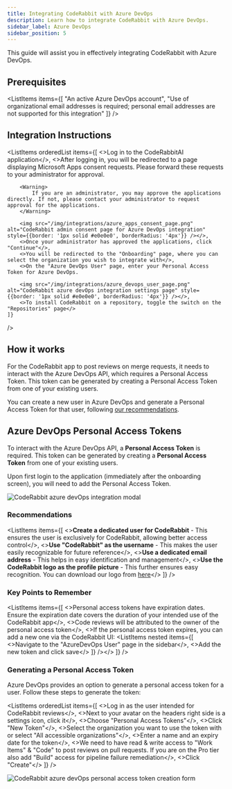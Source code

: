 ```yaml
---
title: Integrating CodeRabbit with Azure DevOps
description: Learn how to integrate CodeRabbit with Azure DevOps.
sidebar_label: Azure DevOps
sidebar_position: 5
---
```



This guide will assist you in effectively integrating CodeRabbit with Azure DevOps.

## Prerequisites

<ListItems
	items={[
		"An active Azure DevOps account",
		"Use of organizational email addresses is required; personal email addresses are not supported for this integration"
	]}
/>

## Integration Instructions

<ListItems
	orderedList
	items={[
		<>Log in to the CodeRabbitAI application</>,
		<>After logging in, you will be redirected to a page displaying Microsoft Apps consent requests. Please forward these requests to your administrator for approval.
		
		<Warning>
			If you are an administrator, you may approve the applications directly. If not, please contact your administrator to request approval for the applications.
		</Warning>
		
		<img src="/img/integrations/azure_apps_consent_page.png" alt="CodeRabbit admin consent page for Azure DevOps integration" style={{border: '1px solid #e0e0e0', borderRadius: '4px'}} /></>,
		<>Once your administrator has approved the applications, click "Continue"</>,
		<>You will be redirected to the "Onboarding" page, where you can select the organization you wish to integrate with</>,
		<>On the "Azure DevOps User" page, enter your Personal Access Token for Azure DevOps.
		
		<img src="/img/integrations/azure_devops_user_page.png" alt="CodeRabbit azure devOps integration settings page" style={{border: '1px solid #e0e0e0', borderRadius: '4px'}} /></>,
		<>To install CodeRabbit on a repository, toggle the switch on the "Repositories" page</>
	]}
/>

## How it works

For the CodeRabbit app to post reviews on merge requests, it needs to interact with the Azure DevOps API, which requires a Personal Access Token. This token can be generated by creating a Personal Access Token from one of your existing users.

You can create a new user in Azure DevOps and generate a Personal Access Token for that user, following [our recommendations](#recommendations).

## Azure DevOps Personal Access Tokens

To interact with the Azure DevOps API, a **Personal Access Token** is required. This token can be generated by creating a **Personal Access Token** from one of your existing users.

Upon first login to the application (immediately after the onboarding screen), you will need to add the Personal Access Token.

![CodeRabbit azure devOps integration modal](/img/integrations/azure_personal_access_token_add.png)

### Recommendations

<ListItems
	items={[
		<><strong>Create a dedicated user for CodeRabbit</strong> - This ensures the user is exclusively for CodeRabbit, allowing better access control</>,
		<><strong>Use "CodeRabbit" as the username</strong> - This makes the user easily recognizable for future reference</>,
		<><strong>Use a dedicated email address</strong> - This helps in easy identification and management</>,
		<><strong>Use the CodeRabbit logo as the profile picture</strong> - This further ensures easy recognition. You can download our logo from <a href="/img/integrations/logo.png">here</a></>
	]}
/>

### Key Points to Remember

<ListItems
	items={[
		<>Personal access tokens have expiration dates. Ensure the expiration date covers the duration of your intended use of the CodeRabbit app</>,
		<>Code reviews will be attributed to the owner of the personal access token</>,
		<>If the personal access token expires, you can add a new one via the CodeRabbit UI:
		<ListItems
			nested
			items={[
				<>Navigate to the "AzureDevOps User" page in the sidebar</>,
				<>Add the new token and click save</>
			]}
		/></>
	]}
/>

### Generating a Personal Access Token

Azure DevOps provides an option to generate a personal access token for a user. Follow these steps to generate the token:

<ListItems
	orderedList
	items={[
		<>Log in as the user intended for CodeRabbit reviews</>,
		<>Next to your avatar on the headers right side is a settings icon, click it</>,
		<>Choose "Personal Access Tokens"</>,
		<>Click "New Token"</>,
		<>Select the organization you want to use the token with or select "All accessible organizations"</>,
		<>Enter a name and an expiry date for the token</>,
		<>We need to have read & write access to "Work Items" & "Code" to post reviews on pull requests. If you are on the Pro tier also add "Build" access for pipeline failure remediation</>,
		<>Click "Create"</>
	]}
/>

![CodeRabbit azure devOps personal access token creation form](/img/integrations/azure-access-token.png)